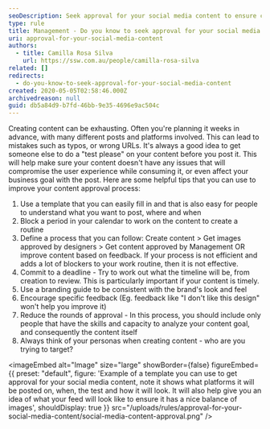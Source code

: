 ```yaml
---
seoDescription: Seek approval for your social media content to ensure consistency and accuracy before posting.
type: rule
title: Management - Do you know to seek approval for your social media content?
uri: approval-for-your-social-media-content
authors:
  - title: Camilla Rosa Silva
    url: https://ssw.com.au/people/camilla-rosa-silva
related: []
redirects:
  - do-you-know-to-seek-approval-for-your-social-media-content
created: 2020-05-05T02:58:46.000Z
archivedreason: null
guid: db5a84d9-b7fd-46bb-9e35-4696e9ac504c
---
```


Creating content can be exhausting. Often you're planning it weeks in advance, with many different posts and platforms involved. This can lead to mistakes such as typos, or wrong URLs. It's always a good idea to get someone else to do a "test please" on your content before you post it. This will help make sure your content doesn't have any issues that will compromise the user experience while consuming it, or even affect your business goal with the post.
Here are some helpful tips that you can use to improve your content approval process:

1. Use a template that you can easily fill in and that is also easy for people to understand what you want to post, where and when
2. Block a period in your calendar to work on the content to create a routine
3. Define a process that you can follow: Create content &gt; Get images approved by designers &gt; Get content approved by Management OR improve content based on feedback.
   If your process is not efficient and adds a lot of blockers to your work routine, then it is not effective.
4. Commit to a deadline - Try to work out what the timeline will be, from creation to review. This is particularly important if your content is timely.
5. Use a branding guide to be consistent with the brand's look and feel
6. Encourage specific feedback (Eg. feedback like "I don't like this design" won't help you improve it)
7. Reduce the rounds of approval - In this process, you should include only people that have the skills and capacity to analyze your content goal, and consequently the content itself
8. Always think of your personas when creating content - who are you trying to target?


<imageEmbed
  alt="Image"
  size="large"
  showBorder={false}
  figureEmbed={{
    preset: "default",
    figure: 'Example of a template you can use to get approval for your social media content, note it shows what platforms it will be posted on, when, the test and how it will look. It will also help give you an idea of what your feed will look like to ensure it has a nice balance of images',
    shouldDisplay: true
  }}
  src="/uploads/rules/approval-for-your-social-media-content/social-media-content-approval.png"
/>